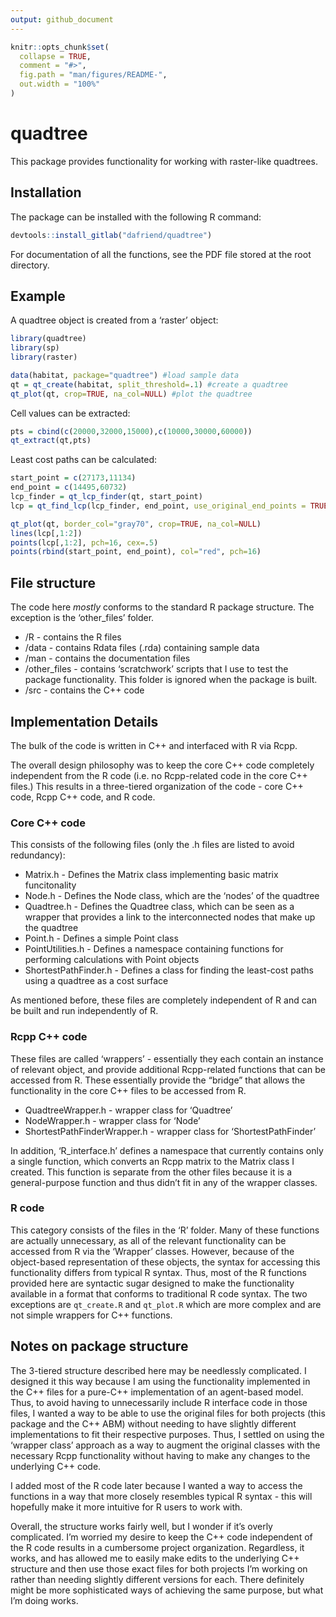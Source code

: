 ```yaml
---
output: github_document
---
```


<!-- README.md is generated from README.Rmd. Please edit that file -->

```r
knitr::opts_chunk$set(
  collapse = TRUE,
  comment = "#>",
  fig.path = "man/figures/README-",
  out.width = "100%"
)
```

# quadtree

This package provides functionality for working with raster-like quadtrees.

## Installation

The package can be installed with the following R command:

``` r
devtools::install_gitlab("dafriend/quadtree")
```

For documentation of all the functions, see the PDF file stored at the root directory.

## Example

A quadtree object is created from a 'raster' object:

```r
library(quadtree)
library(sp)
library(raster)

data(habitat, package="quadtree") #load sample data
qt = qt_create(habitat, split_threshold=.1) #create a quadtree
qt_plot(qt, crop=TRUE, na_col=NULL) #plot the quadtree
```

Cell values can be extracted:

```r
pts = cbind(c(20000,32000,15000),c(10000,30000,60000))
qt_extract(qt,pts)
```

Least cost paths can be calculated:

```r
start_point = c(27173,11134)
end_point = c(14495,60732)
lcp_finder = qt_lcp_finder(qt, start_point)
lcp = qt_find_lcp(lcp_finder, end_point, use_original_end_points = TRUE)

qt_plot(qt, border_col="gray70", crop=TRUE, na_col=NULL)
lines(lcp[,1:2])
points(lcp[,1:2], pch=16, cex=.5)
points(rbind(start_point, end_point), col="red", pch=16)
```

## File structure

The code here *mostly* conforms to the standard R package structure. The exception is the 'other_files' folder.

* /R - contains the R files
* /data - contains Rdata files (.rda) containing sample data
* /man - contains the documentation files
* /other_files - contains 'scratchwork' scripts that I use to test the package functionality. This folder is ignored when the package is built.
* /src - contains the C++ code

## Implementation Details

The bulk of the code is written in C++ and interfaced with R via Rcpp.

The overall design philosophy was to keep the core C++ code completely independent from the R code (i.e. no Rcpp-related code in the core C++ files.) This results in a three-tiered organization of the code - core C++ code, Rcpp C++ code, and  R code.

### Core C++ code

This consists of the following files (only the .h files are listed to avoid redundancy):

* Matrix.h - Defines the Matrix class implementing basic matrix funcitonality
* Node.h - Defines the Node class, which are the 'nodes' of the quadtree
* Quadtree.h - Defines the Quadtree class, which can be seen as a wrapper that provides a link to the interconnected nodes that make up the quadtree
* Point.h - Defines a simple Point class
* PointUtilities.h - Defines a namespace containing functions for performing  calculations with Point objects
* ShortestPathFinder.h - Defines a class for finding the least-cost paths using a quadtree as a cost surface

As mentioned before, these files are completely independent of R and can be built and run independently of R.

### Rcpp C++ code

These files are called 'wrappers' - essentially they each contain an instance of relevant object, and provide additional Rcpp-related functions that can be accessed from R. These essentially provide the "bridge" that allows the functionality in the core C++ files to be accessed from R.

* QuadtreeWrapper.h - wrapper class for 'Quadtree'
* NodeWrapper.h - wrapper class for 'Node'
* ShortestPathFinderWrapper.h - wrapper class for 'ShortestPathFinder'

In addition, 'R_interface.h' defines a namespace that currently contains only a single function, which converts an Rcpp matrix to the Matrix class I created. This function is separate from the other files because it is a general-purpose function and thus didn't fit in any of the wrapper classes.

### R code

This category consists of the files in the 'R' folder. Many of these functions are actually unnecessary, as all of the relevant functionality can be accessed from R via the 'Wrapper' classes. However, because of the object-based representation of these objects, the syntax for accessing this functionality differs from typical R syntax. Thus, most of the R functions provided here are syntactic sugar designed to make the functionality available in a format that conforms to traditional R code syntax. The two exceptions are `qt_create.R` and `qt_plot.R` which are more complex and are not simple wrappers for C++ functions.

## Notes on package structure

The 3-tiered structure described here may be needlessly complicated. I designed it this way because I am using the functionality implemented in the C++ files for a pure-C++ implementation of an agent-based model. Thus, to avoid having to unnecessarily include R interface code in those files, I wanted a way to be able to use the original files for both projects (this package and the C++ ABM) without needing to have slightly different implementations to fit their respective purposes. Thus, I settled on using the 'wrapper class' approach as a way to augment the original classes with the necessary Rcpp functionality without having to make any changes to the underlying C++ code. 

I added most of the R code later because I wanted a way to access the functions in a way that more closely resembles typical R syntax - this will hopefully make it more intuitive for R users to work with.

Overall, the structure works fairly well, but I wonder if it's overly complicated. I'm worried my desire to keep the C++ code independent of the R code results in a cumbersome project organization. Regardless, it works, and has allowed me to easily make edits to the underlying C++ structure and then use those exact files for both projects I'm working on rather than needing slightly different versions for each. There definitely might be more sophisticated ways of achieving the same purpose, but what I'm doing works.